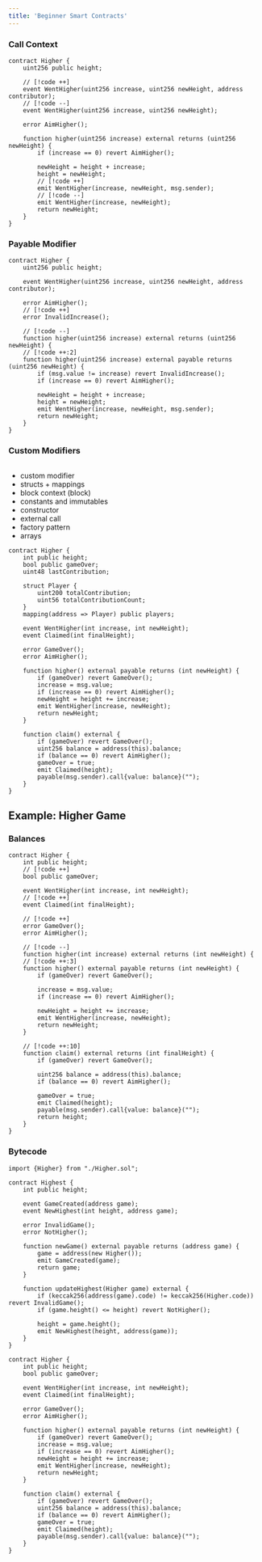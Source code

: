 ```yaml
---
title: 'Beginner Smart Contracts'
---
```


### Call Context

```solidity Higher.sol lines
contract Higher {
    uint256 public height;

    // [!code ++]
    event WentHigher(uint256 increase, uint256 newHeight, address contributor);
    // [!code --]
    event WentHigher(uint256 increase, uint256 newHeight);

    error AimHigher();

    function higher(uint256 increase) external returns (uint256 newHeight) {
        if (increase == 0) revert AimHigher();

        newHeight = height + increase;
        height = newHeight;
        // [!code ++]
        emit WentHigher(increase, newHeight, msg.sender);
        // [!code --]
        emit WentHigher(increase, newHeight);
        return newHeight;
    }
}
```

### Payable Modifier

```solidity Higher.sol lines
contract Higher {
    uint256 public height;

    event WentHigher(uint256 increase, uint256 newHeight, address contributor);

    error AimHigher();
    // [!code ++]
    error InvalidIncrease();

    // [!code --]
    function higher(uint256 increase) external returns (uint256 newHeight) {
    // [!code ++:2]
    function higher(uint256 increase) external payable returns (uint256 newHeight) {
        if (msg.value != increase) revert InvalidIncrease();
        if (increase == 0) revert AimHigher();

        newHeight = height + increase;
        height = newHeight;
        emit WentHigher(increase, newHeight, msg.sender);
        return newHeight;
    }
}
```

### Custom Modifiers

```solidity Higher.sol lines

```


- custom modifier
- structs + mappings
- block context (block)
- constants and immutables
- constructor
- external call
- factory pattern
- arrays

```solidity Higher.sol lines
contract Higher {
    int public height;
    bool public gameOver;
    uint48 lastContribution;

    struct Player {
        uint200 totalContribution;
        uint56 totalContributionCount;
    }
    mapping(address => Player) public players;

    event WentHigher(int increase, int newHeight);
    event Claimed(int finalHeight);

    error GameOver();
    error AimHigher();

    function higher() external payable returns (int newHeight) {
        if (gameOver) revert GameOver();
        increase = msg.value;
        if (increase == 0) revert AimHigher();
        newHeight = height += increase;
        emit WentHigher(increase, newHeight);
        return newHeight;
    }
    
    function claim() external {
        if (gameOver) revert GameOver();
        uint256 balance = address(this).balance;
        if (balance == 0) revert AimHigher();
        gameOver = true;
        emit Claimed(height);
        payable(msg.sender).call{value: balance}("");
    }
}
```


## Example: Higher Game

### Balances

```solidity lines
contract Higher {
    int public height;
    // [!code ++]
    bool public gameOver;

    event WentHigher(int increase, int newHeight);
    // [!code ++]
    event Claimed(int finalHeight);

    // [!code ++]
    error GameOver();
    error AimHigher();

    // [!code --]
    function higher(int increase) external returns (int newHeight) {
    // [!code ++:3]
    function higher() external payable returns (int newHeight) {
        if (gameOver) revert GameOver();

        increase = msg.value;
        if (increase == 0) revert AimHigher();
        
        newHeight = height += increase;
        emit WentHigher(increase, newHeight);
        return newHeight;
    }
    
    // [!code ++:10]
    function claim() external returns (int finalHeight) {
        if (gameOver) revert GameOver();

        uint256 balance = address(this).balance;
        if (balance == 0) revert AimHigher();

        gameOver = true;
        emit Claimed(height);
        payable(msg.sender).call{value: balance}("");
        return height;
    }
}
```

### Bytecode

<CodeGroup>


```solidity Highest.sol lines 
import {Higher} from "./Higher.sol";

contract Highest {
    int public height;

    event GameCreated(address game);
    event NewHighest(int height, address game);

    error InvalidGame();
    error NotHigher();
    
    function newGame() external payable returns (address game) {
        game = address(new Higher());
        emit GameCreated(game);
        return game;
    }

    function updateHighest(Higher game) external {
        if (keccak256(address(game).code) != keccak256(Higher.code)) revert InvalidGame();
        if (game.height() <= height) revert NotHigher();

        height = game.height();
        emit NewHighest(height, address(game));
    }
}
```


```solidity Higher.sol lines
contract Higher {
    int public height;
    bool public gameOver;

    event WentHigher(int increase, int newHeight);
    event Claimed(int finalHeight);

    error GameOver();
    error AimHigher();

    function higher() external payable returns (int newHeight) {
        if (gameOver) revert GameOver();
        increase = msg.value;
        if (increase == 0) revert AimHigher();
        newHeight = height += increase;
        emit WentHigher(increase, newHeight);
        return newHeight;
    }
    
    function claim() external {
        if (gameOver) revert GameOver();
        uint256 balance = address(this).balance;
        if (balance == 0) revert AimHigher();
        gameOver = true;
        emit Claimed(height);
        payable(msg.sender).call{value: balance}("");
    }
}
```

</CodeGroup>